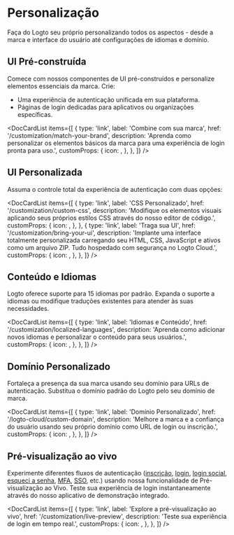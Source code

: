 
# Personalização

Faça do Logto seu próprio personalizando todos os aspectos - desde a marca e interface do usuário até configurações de idiomas e domínio.

## UI Pré-construída

Comece com nossos componentes de UI pré-construídos e personalize elementos essenciais da marca. Crie:

- Uma experiência de autenticação unificada em sua plataforma.
- Páginas de login dedicadas para aplicativos ou organizações específicas.

<DocCardList
  items={[
    {
      type: 'link',
      label: 'Combine com sua marca',
      href: '/customization/match-your-brand',
      description:
        'Aprenda como personalizar os elementos básicos da marca para uma experiência de login pronta para uso.',
      customProps: {
        icon: <CustomizationIcon />,
      },
    },
  ]}
/>

## UI Personalizada

Assuma o controle total da experiência de autenticação com duas opções:

<DocCardList
  items={[
    {
      type: 'link',
      label: 'CSS Personalizado',
      href: '/customization/custom-css',
      description:
        'Modifique os elementos visuais aplicando seus próprios estilos CSS através do nosso editor de código.',
      customProps: {
        icon: <BrushIcon />,
      },
    },
    {
      type: 'link',
      label: 'Traga sua UI',
      href: '/customization/bring-your-ui',
      description:
        'Implante uma interface totalmente personalizada carregando seu HTML, CSS, JavaScript e ativos como um arquivo ZIP. Tudo hospedado com segurança no Logto Cloud.',
      customProps: {
        icon: <FlaskIcon />,
      },
    },
  ]}
/>

## Conteúdo e Idiomas

Logto oferece suporte para 15 idiomas por padrão. Expanda o suporte a idiomas ou modifique traduções existentes para atender às suas necessidades.

<DocCardList
  items={[
    {
      type: 'link',
      label: 'Idiomas e Conteúdo',
      href: '/customization/localized-languages',
      description:
        'Aprenda como adicionar novos idiomas e personalizar o conteúdo para seus usuários.',
      customProps: {
        icon: <LanguagesIcon />,
      },
    },
  ]}
/>

## Domínio Personalizado

Fortaleça a presença da sua marca usando seu domínio para URLs de autenticação. Substitua o domínio padrão do Logto pelo seu domínio de marca.

<DocCardList
  items={[
    {
      type: 'link',
      label: 'Domínio Personalizado',
      href: '/logto-cloud/custom-domain',
      description:
        'Melhore a marca e a confiança do usuário usando seu próprio domínio como URL de login ou inscrição.',
      customProps: {
        icon: <UserFlowIcon />,
      },
    },
  ]}
/>

## Pré-visualização ao vivo

Experimente diferentes fluxos de autenticação ([inscrição](/end-user-flows/sign-up-and-sign-in/sign-up), [login](/end-user-flows/sign-up-and-sign-in/sign-in), [login social](/end-user-flows/sign-up-and-sign-in/social-sign-in), [esqueci a senha](/end-user-flows/sign-up-and-sign-in/reset-password), [MFA](/end-user-flows/mfa), [SSO](/end-user-flows/enterprise-sso), etc.) usando nossa funcionalidade de Pré-visualização ao Vivo. Teste sua experiência de login instantaneamente através do nosso aplicativo de demonstração integrado.

<DocCardList
  items={[
    {
      type: 'link',
      label: 'Explore a pré-visualização ao vivo',
      href: '/customization/live-preview',
      description: 'Teste sua experiência de login em tempo real.',
      customProps: {
        icon: <StartIcon />,
      },
    },
  ]}
/>
